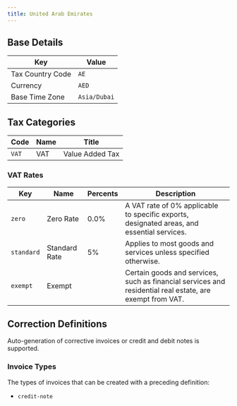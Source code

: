 ```yaml
---
title: United Arab Emirates
---
```


## Base Details

| Key | Value |
| --- | ----- |
| Tax Country Code | <code>AE</code> |
| Currency | <code>AED</code> |
| Base Time Zone | <code>Asia/Dubai</code> |

## Tax Categories

| Code | Name | Title |
| ---- | ---- | ----- |
| <code>VAT</code> | VAT | Value Added Tax |

### VAT Rates

| Key | Name | Percents | Description |
| --- | ---- | -------- | ----------- |
| <code>zero</code> | Zero Rate | 0.0% | A VAT rate of 0% applicable to specific exports, designated areas, and essential services. |
| <code>standard</code> | Standard Rate | 5% | Applies to most goods and services unless specified otherwise. |
| <code>exempt</code> | Exempt |  | Certain goods and services, such as financial services and residential real estate, are exempt from VAT. |

## Correction Definitions

Auto-generation of corrective invoices or credit and debit notes is
supported.

### Invoice Types

The types of invoices that can be created with a preceding definition:
- <code>credit-note</code>